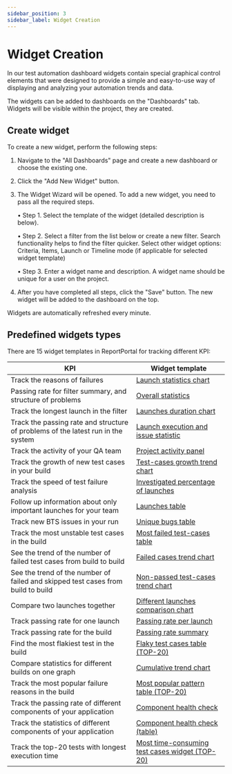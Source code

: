 ```yaml
---
sidebar_position: 3
sidebar_label: Widget Creation
---
```


# Widget Creation

In our test automation dashboard widgets contain special graphical control elements that were designed to provide a simple and
easy-to-use way of displaying and analyzing your automation trends and data.

The widgets can be added to dashboards on the "Dashboards" tab. Widgets will be visible within the project, they are created.

## Create widget

To create a new widget, perform the following steps:

1. Navigate to the "All Dashboards" page and create a new dashboard or choose the existing one.

2. Click the "Add New Widget" button.

3. The Widget Wizard will be opened. To add a new widget, you need to pass all the required steps.

    • Step 1. Select the template of the widget (detailed description is below).

    • Step 2. Select a filter from the list below or create a new filter. Search functionality helps to find the filter quicker. Select other widget options: Criteria, Items, Launch or Timeline mode (if applicable for selected widget template)

    • Step 3. Enter a widget name and description.
      A widget name should be unique for a user on the project.

4. After you have completed all steps, click the "Save" button. The new widget will be added to the dashboard on the top.

Widgets are automatically refreshed every minute.

<MediaViewer src="https://youtu.be/GdyAM_6Nz10" alt="Create widget for test report&analytics dashboard" type="video" />

## Predefined widgets types

There are 15 widget templates in ReportPortal for tracking different KPI:

| KPI                                                                              | Widget template                                                        |
|----------------------------------------------------------------------------------|------------------------------------------------------------------------|
| Track the reasons of failures                                                    | [Launch statistics chart](/dashboards-and-widgets/LaunchStatisticsChart)                     |
| Passing rate for filter summary, and structure of problems                       | [Overall statistics](/dashboards-and-widgets/OverallStatistics)                              |
| Track the longest launch in the filter                                           | [Launches duration chart](/dashboards-and-widgets/LaunchesDurationChart)                     |
| Track the passing rate and structure of problems of the latest run in the system | [Launch execution and issue statistic](/dashboards-and-widgets/LaunchExecutionAndIssueStatistic) |
| Track the activity of your QA team                                               | [Project activity panel](/dashboards-and-widgets/ProjectActivityPanel)                       |
| Track the growth of new test cases in your build                                 | [Test-cases growth trend chart](/dashboards-and-widgets/TestCasesGrowthTrendChart)           |
| Track the speed of test failure analysis                                         | [Investigated percentage of launches](/dashboards-and-widgets/InvestigatedPercentageOfLaunches) |
| Follow up information about only important launches for your team                | [Launches table](/dashboards-and-widgets/LaunchesTable)                                      |
| Track new BTS issues in your run                                                 | [Unique bugs table](/dashboards-and-widgets/UniqueBugsTable)                                 |
| Track the most unstable test cases in the build                                  | [Most failed test-cases table](/dashboards-and-widgets/MostFailedTestCasesTableTop50)             |
| See the trend of the number of failed test cases from build to build             | [Failed cases trend chart](/dashboards-and-widgets/FailedCasesTrendChart)                    |
| See the trend of the number of failed and skipped test cases from build to build | [Non-passed test-cases trend chart](/dashboards-and-widgets/NonPassedTestCasesTrendChart)    |
| Compare two launches together                                                    | [Different launches comparison chart](/dashboards-and-widgets/DifferentLaunchesComparisonChart) |
| Track passing rate for one launch                                                | [Passing rate per launch](/dashboards-and-widgets/PassingRatePerLaunch)                      |
| Track passing rate for the build                                                 | [Passing rate summary](/dashboards-and-widgets/PassingRateSummary)                           |
| Find the most flakiest test in the build                                         | [Flaky test cases table (TOP-20)](/dashboards-and-widgets/FlakyTestCasesTableTop20)               |
| Compare statistics for different builds on one graph                             | [Cumulative trend chart](/dashboards-and-widgets/CumulativeTrendChart)                       |
| Track the most popular failure reasons in the build                              | [Most popular pattern table (TOP-20)](/dashboards-and-widgets/MostPopularPatternTableTop20)       |
| Track the passing rate of different components of your application               | [Component health check](/dashboards-and-widgets/ComponentHealthCheck)                       |
| Track the statistics of different components of your application                 | [Component health check (table)](/dashboards-and-widgets/TableComponentHealthCheck)          |
| Track the top-20 tests with longest execution time                               | [Most time-consuming test cases widget (TOP-20)](/dashboards-and-widgets/MostTimeConsumingTestCasesWidgetTop20)                |
